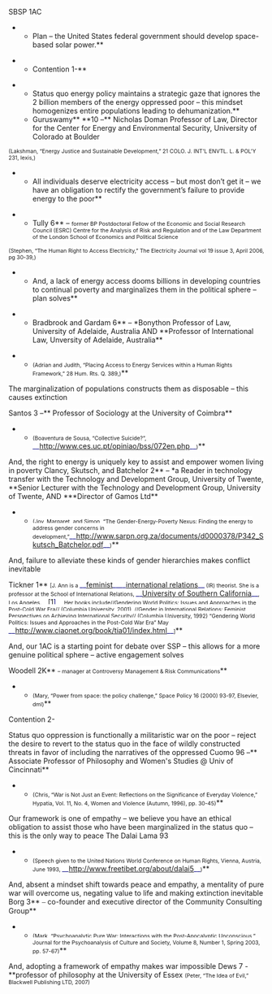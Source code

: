 <span style="background-color: #ffffff; text-align: -webkit-auto;">SBSP 1AC</span>
**<span style="background-color: #ffffff; text-align: -webkit-auto;">Plan – the United States federal government should develop space-based solar power.</span>**

**<span style="background-color: #ffffff; text-align: -webkit-auto;">Contention 1-</span>**

**<span style="background-color: #ffffff; text-align: -webkit-auto;">Status quo energy policy maintains a strategic gaze that ignores the 2 billion members of the energy oppressed poor – this mindset homogenizes entire populations leading to dehumanization.</span>**
**<span style="background-color: #ffffff; text-align: -webkit-auto;">Guruswamy</span>** **<span style="background-color: #ffffff; text-align: -webkit-auto;">10 –</span>**<span style="background-color: #ffffff; text-align: -webkit-auto;"> Nicholas Doman Professor of Law, Director for the Center for Energy and Environmental Security, University of Colorado at Boulder</span>
<span style="background-color: #ffffff; font-size: 8pt; text-align: -webkit-auto;">(Lakshman, “Energy Justice and Sustainable Development,” 21 COLO. J. INT'L ENVTL. L. & POL'Y 231, lexis,)</span>


**<span style="background-color: #ffffff; text-align: -webkit-auto;">All individuals deserve electricity access – but most don’t get it – we have an obligation to rectify the government’s failure to provide energy to the poor</span>**

**<span style="background-color: #ffffff; text-align: -webkit-auto;">Tully 6</span>**<span style="background-color: #ffffff; text-align: -webkit-auto;"> – </span><span style="background-color: #ffffff; font-size: 8pt; text-align: -webkit-auto;">former BP Postdoctoral Fellow of the Economic and Social Research Council (ESRC) Centre for the Analysis of Risk and Regulation and of the Law Department of the London School of Economics and Political Science</span>

<span style="background-color: #ffffff; font-size: 8pt; text-align: -webkit-auto;">(Stephen, “The Human Right to Access Electricity,” The Electricity Journal vol 19 issue 3, April 2006, pg 30-39,)</span>


**<span style="background-color: #ffffff; text-align: -webkit-auto;">And, a lack of energy access dooms billions in developing countries to continual poverty and marginalizes them in the political sphere – plan solves</span>**

**<span style="background-color: #ffffff; text-align: -webkit-auto;">Bradbrook and Gardam 6</span>**<span style="background-color: #ffffff; text-align: -webkit-auto;"> – *Bonython Professor of Law, University of Adelaide, Australia AND </span>**<span style="background-color: #ffffff; text-align: -webkit-auto;">Professor of International Law, Unversity of Adelaide, Australia</span>**

**<span style="background-color: #ffffff; text-align: -webkit-auto;"><span style="font-size: 8pt;">(Adrian and Judith, “Placing Access to Energy Services within a Human Rights Framework,” 28 Hum. Rts. Q. 389,)</span></span>**


<span style="background-color: #ffffff; text-align: -webkit-auto;">The marginalization of populations constructs them as disposable – this causes extinction</span>

<span style="background-color: #ffffff; text-align: -webkit-auto;">Santos 3 –</span>**<span style="background-color: #ffffff; text-align: -webkit-auto;"> Professor of Sociology at the University of Coimbra</span>**

**<span style="background-color: #ffffff; text-align: -webkit-auto;"><span style="font-size: 8pt;">(Boaventura de Sousa, “Collective Suicide?”, </span><span style="color: #000080;">__[[http://www.ces.uc.pt/opiniao/bss/072en.php]]__</span><span style="font-size: 8pt;">)</span></span>**

<span style="background-color: #ffffff; text-align: -webkit-auto;">And, the right to energy is uniquely key to assist and empower women living in poverty</span>
<span style="background-color: #ffffff; text-align: -webkit-auto;">Clancy, Skutsch, and Batchelor 2</span>**<span style="background-color: #ffffff; text-align: -webkit-auto;"> – *a Reader in technology transfer with the Technology and Development Group, University of Twente, </span>**<span style="background-color: #ffffff; text-align: -webkit-auto;">Senior</span>
<span style="background-color: #ffffff; text-align: -webkit-auto;">Lecturer with the Technology and Development Group, University of Twente, AND </span>**<span style="background-color: #ffffff; text-align: -webkit-auto;">*Director of Gamos Ltd</span>**
**<span style="background-color: #ffffff; text-align: -webkit-auto;"><span style="font-size: 8pt;">(Joy, Margaret, and Simon, “The Gender-Energy-Poverty Nexus: Finding the energy to address gender concerns in development,”</span><span style="color: #000080;">__[[http://www.sarpn.org.za/documents/d0000378/P342_Skutsch_Batchelor.pdf]]__</span><span style="font-size: 8pt;">)</span></span>**


<span style="background-color: #ffffff; text-align: -webkit-auto;">And, failure to alleviate these kinds of gender hierarchies makes conflict inevitable</span>

<span style="background-color: #ffffff; text-align: -webkit-auto;">Tickner 1</span>**<span style="background-color: #ffffff; text-align: -webkit-auto;"> <span style="font-size: 8pt;">[J. Ann is a </span><span style="color: #000080;">__[[http://en.wikipedia.org/wiki/Feminist|feminist]]____[[http://en.wikipedia.org/wiki/International_relations|international relations]]__</span><span style="font-size: 8pt;"> (IR) theorist. She is a professor at the School of International Relations, </span><span style="color: #000080;">__[[http://en.wikipedia.org/wiki/University_of_Southern_California|University of Southern California]]__</span><span style="font-size: 8pt;">, Los Angeles.</span><span style="color: #000080;">__[[http://en.wikipedia.org/wiki/J._Ann_Tickner#cite_note-0|[1]]]__</span><span style="font-size: 8pt;"> Her books include//Gendering World Politics: Issues and Approaches in the Post-Cold War Era// (Columbia University, 2001), //Gender in International Relations: Feminist Perspectives on Achieving International Security// (Columbia University, 1992) “Gendering World Politics: Issues and Approaches in the Post-Cold War Era” May </span><span style="color: #000080;">__[[http://www.ciaonet.org/book/tia01/index.html]]__</span><span style="font-size: 8pt;">]</span></span>**


<span style="background-color: #ffffff; text-align: -webkit-auto;">And, our 1AC is a starting point for debate over SSP – this allows for a more genuine political sphere – active engagement solves</span>

<span style="background-color: #ffffff; text-align: -webkit-auto;">Woodell 2K</span>**<span style="background-color: #ffffff; text-align: -webkit-auto;"> <span style="font-size: 8pt;">– manager at Controversy Management & Risk Communications</span></span>**

**<span style="background-color: #ffffff; text-align: -webkit-auto;"><span style="font-size: 8pt;">(Mary, “Power from space: the policy challenge,” Space Policy 16 (2000) 93-97, Elsevier, dml)</span></span>**



<span style="background-color: #ffffff; text-align: -webkit-auto;">Contention 2-</span> 

<span style="background-color: #ffffff; text-align: -webkit-auto;">Status quo oppression is functionally a militaristic war on the poor – reject the desire to revert to the status quo in the face of wildly constructed threats in favor of including the narratives of the oppressed</span>
<span style="background-color: #ffffff; text-align: -webkit-auto;">Cuomo 96 –</span>**<span style="background-color: #ffffff; text-align: -webkit-auto;"> Associate Professor of Philosophy and Women's Studies @ Univ of Cincinnati</span>**
**<span style="background-color: #ffffff; text-align: -webkit-auto;"><span style="font-size: 8pt;">(Chris, “War is Not Just an Event: Reflections on the Significance of Everyday Violence,” Hypatia, Vol. 11, No. 4, Women and Violence (Autumn, 1996), pp. 30-45)</span></span>**

<span style="background-color: #ffffff; text-align: -webkit-auto;">Our framework is one of empathy – we believe you have an ethical obligation to assist those who have been marginalized in the status quo – this is the only way to peace</span>
<span style="background-color: #ffffff; text-align: -webkit-auto;">The Dalai Lama 93</span> 
**<span style="background-color: #ffffff; text-align: -webkit-auto;"><span style="font-size: 8pt;">(Speech given to the United Nations World Conference on Human Rights, Vienna, Austria, June 1993, </span><span style="color: #000080;">__[[http://www.freetibet.org/about/dalai5]]__</span><span style="font-size: 8pt;">)</span></span>**

<span style="background-color: #ffffff; text-align: -webkit-auto;">And, absent a mindset shift towards peace and empathy, a mentality of pure war will overcome us, negating value to life and making extinction inevitable</span>
<span style="background-color: #ffffff; text-align: -webkit-auto;">Borg 3</span>**<span style="background-color: #ffffff; text-align: -webkit-auto;"> <span style="font-family: Georgia; font-size: 11pt; text-decoration: none;">– </span>co-founder and executive director of the Community Consulting Group</span>**
**<span style="background-color: #ffffff; text-align: -webkit-auto;"><span style="font-size: 8pt;">(Mark, “Psychoanalytic Pure War: Interactions with the Post-Apocalyptic Unconscious,” Journal for the Psychoanalysis of Culture and Society, Volume 8, Number 1, Spring 2003, pp. 57-67)</span></span>**

<span style="background-color: #ffffff; text-align: -webkit-auto;">And, adopting a framework of empathy makes war impossible</span>
<span style="background-color: #ffffff; text-align: -webkit-auto;">Dews 7 -**professor of philosophy at the University of Essex</span>
<span style="background-color: #ffffff; font-size: 8pt; text-align: -webkit-auto;">(Peter, “The Idea of Evil,” Blackwell Publishing LTD, 2007)</span>